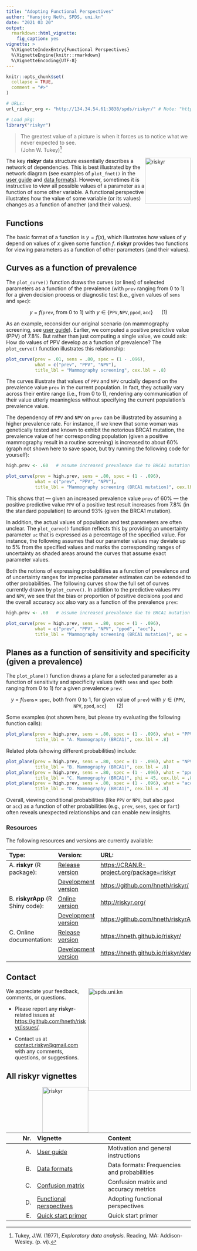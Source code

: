 ```yaml
---
title: "Adopting Functional Perspectives"
author: "Hansjörg Neth, SPDS, uni.kn"
date: "2021 03 20"
output: 
  rmarkdown::html_vignette: 
    fig_caption: yes
vignette: > 
  %\VignetteIndexEntry{Functional Perspectives}
  %\VignetteEngine{knitr::rmarkdown}
  %\VignetteEncoding{UTF-8}
---
```


```r
knitr::opts_chunk$set(
  collapse = TRUE,
  comment = "#>"
)

# URLs:
url_riskyr_org <- "http://134.34.54.61:3838/spds/riskyr/" # Note: "http://riskyr.org/" redirects there.

# Load pkg:
library("riskyr")
```

<!-- Motto: -->

> The greatest value of a picture is when it forces us to notice what we never expected to see.  
> (John W. Tukey)^[Tukey, J.W. (1977), _Exploratory data analysis_. Reading, MA: Addison-Wesley. (p. vi).]


<!-- riskyr logo: -->

<a href="https://github.com/hneth/riskyr/">
<img src = "../inst/pix/riskyr_cube.png" alt = "riskyr" style = "width: 125px; float: right; border:20;"/>
</a>


<!-- Introduction: --> 

The key **riskyr** data structure essentially describes a network of dependencies. 
This is best illustrated by the network diagram (see examples of `plot_fnet()` in the [user guide](A_user_guide.html) and [data formats](B_data_formats.html)). 
However, sometimes it is instructive to view all possible values of a parameter as a function of some other variable. 
A functional perspective illustrates how the value of some variable (or its values) changes as a function of another (and their values). 


## Functions

The basic format of a function is $y = f(x)$, which illustrates how values of\ $y$ 
depend on values of\ $x$ given some function\ $f$. **riskyr** provides two functions for 
viewing parameters as a function of other parameters (and their values). 

<!-- 
$$
\begin{aligned}
y \ &= \ f(x)  &  \\
y \ &= \ f(\texttt{prev} \textrm{, from 0 to 1})  \textrm{ with } y \in \{\texttt{PPV}, \texttt{NPV}, \texttt{ppod}, \texttt{acc}\} & (1)  \\
y \ &= \ f(\texttt{sens} \times\ \texttt{spec} \textrm{, both from 0 to 1, for given value of } \texttt{prev}) \textrm{ with } y \in \{\texttt{PPV}, \texttt{NPV}, \texttt{ppod}, \texttt{acc}\} & (2) \\ 
\end{aligned}
$$
-->

## Curves as a function of prevalence

The `plot_curve()` function draws the curves (or lines) of selected parameters as a function of the prevalence (with `prev` ranging from\ 0 to\ 1) 
for a given decision process or diagnostic test (i.e., given values of\ `sens` and\ `spec`): 

$$y \ = \ f(\texttt{prev} \textrm{, from 0 to 1})  \textrm{ with } y \in \{\texttt{PPV}, \texttt{NPV}, \texttt{ppod}, \texttt{acc}\}  \ \ \ \ \ \   (1)$$

As an example, reconsider our original scenario (on mammography screening, see [user guide](A_user_guide.html)). Earlier, we computed a positive predictive value (PPV) of\ 7.8%. 
But rather than just computing a single value, we could ask: How do values of PPV develop as a function of prevalence? The `plot_curve()` function illustrates this relationship: 

```r
plot_curve(prev = .01, sens = .80, spec = (1 - .096), 
           what = c("prev", "PPV", "NPV"), 
           title_lbl = "Mammography screening", cex.lbl = .8)
```

The curves illustrate that values of `PPV` and `NPV` crucially depend on the prevalence value\ `prev` in the current population. In fact, they actually vary across their entire range (i.e., from\ 0 to\ 1), rendering any communication of their value utterly meaningless without specifying the current population's prevalence value. 

The dependency of\ `PPV` and\ `NPV` on\ `prev` can be illustrated by assuming a higher prevalence rate. For instance, if we knew that some woman was genetically tested and known to exhibit the notorious BRCA1 mutation, the prevalence value of her corresponding population (given a positive mammography result in a routine screening) is increased to about 60% (graph not shown here to save space, but try running the following code for yourself): 

```r
high.prev <- .60   # assume increased prevalence due to BRCA1 mutation

plot_curve(prev = high.prev, sens = .80, spec = (1 - .096), 
           what = c("prev", "PPV", "NPV"), 
           title_lbl = "Mammography screening (BRCA1 mutation)", cex.lbl = .80)
```

This shows that ---\ given an increased prevalence value `prev` of 60%\ --- the positive predictive value\ `PPV` of a positive test result increases from\ 7.8% (in the standard population) to around\ 93% (given the BRCA1 mutation). 

In addition, the actual values of population and test parameters are often unclear. The `plot_curve()` function reflects this by providing an uncertainty parameter\ `uc` that is expressed as a percentage of the specified value. For instance, the following assumes that our parameter values may deviate up to\ 5% from the specified values and marks the corresponding ranges of uncertainty as shaded areas around the curves that assume exact parameter values. 

Both the notions of expressing probabilities as a function of prevalence and of uncertainty ranges for imprecise parameter estimates can be extended to other probabilities. The following curves show the full set of curves currently drawn by\ `plot_curve()`. In addition to the predictive values\ `PPV` and\ `NPV`, we see that the bias or proportion of positive decisions\ `ppod` and the overall accuracy\ `acc` also vary as a function of the prevalence\ `prev`:

```r
high.prev <- .60   # assume increased prevalence due to BRCA1 mutation

plot_curve(prev = high.prev, sens = .80, spec = (1 - .096), 
           what = c("prev", "PPV", "NPV", "ppod", "acc"), 
           title_lbl = "Mammography screening (BRCA1 mutation)", uc = .05, cex.lbl = .80)
```


## Planes as a function of sensitivity and specificity (given a prevalence)

The `plot_plane()` function draws a plane for a selected parameter as a function of sensitivity and specificity values (with\ `sens` and\ `spec` both ranging from\ 0 to\ 1) for a given prevalence\ `prev`: 

$$y \ = \ f(\texttt{sens} \times\ \texttt{spec} \textrm{, both from 0 to 1, for given value of } \texttt{prev}) \textrm{ with } y \in \{\texttt{PPV}, \texttt{NPV}, \texttt{ppod}, \texttt{acc}\}  \ \ \ \ \ \ \ (2)$$

Some examples (not shown here, but please try evaluating the following function calls):

```r
plot_plane(prev = high.prev, sens = .80, spec = (1 - .096), what = "PPV",  
           title_lbl = "A. Mammography (BRCA1)", cex.lbl = .8)
```

Related plots (showing different probabilities) include:

```r
plot_plane(prev = high.prev, sens = .80, spec = (1 - .096), what = "NPV",  
           title_lbl = "B. Mammography (BRCA1)", cex.lbl = .8)
plot_plane(prev = high.prev, sens = .80, spec = (1 - .096), what = "ppod", what_col = "firebrick", 
           title_lbl = "C. Mammography (BRCA1)", phi = 45, cex.lbl = .8)
plot_plane(prev = high.prev, sens = .80, spec = (1 - .096), what = "acc",  what_col = "forestgreen", 
           title_lbl = "D. Mammography (BRCA1)", cex.lbl = .8)
```

Overall, viewing conditional probabilities (like\ `PPV` or `NPV`, but also\ `ppod` or\ `acc`) as a function of other probabilities (e.g., `prev`, `sens`, `spec` or `fart`) often reveals unexpected relationships and can enable new insights. 


### Resources

The following resources and versions are currently available:

Type:                    | Version:           | URL:                           |        
:------------------------|:-------------------|:-------------------------------|
A. **riskyr** (R package): | [Release version](https://CRAN.R-project.org/package=riskyr)  | <https://CRAN.R-project.org/package=riskyr> |
    &nbsp;               | [Development version](https://github.com/hneth/riskyr/)         | <https://github.com/hneth/riskyr/> | 
B. **riskyrApp** (R Shiny code): | [Online version](`r url_riskyr_org`)                    | [http://riskyr.org/](`r url_riskyr_org`) | 
    &nbsp;               | [Development version](https://github.com/hneth/riskyrApp/)      | <https://github.com/hneth/riskyrApp/> | 
C. Online documentation: | [Release version](https://hneth.github.io/riskyr/)              | <https://hneth.github.io/riskyr/> | 
    &nbsp;               | [Development version](https://hneth.github.io/riskyr/dev/)      | <https://hneth.github.io/riskyr/dev/> | 


## Contact

<!-- uni.kn logo and link to SPDS: -->  
<a href="https://www.spds.uni-konstanz.de/">
<img src = "../inst/pix/uniKn_logo.png" alt = "spds.uni.kn" style = "width: 280px; float: right; border:15;"/> 
</a>

We appreciate your feedback, comments, or questions. 

- Please report any **riskyr**-related issues at <https://github.com/hneth/riskyr/issues/>.  

- Contact us at <contact.riskyr@gmail.com> with any comments, questions, or suggestions.  


## All riskyr vignettes

<!-- riskyr logo: -->
<a href="https://github.com/hneth/riskyr/">
<img src = "../inst/pix/riskyr_cube.png" alt = "riskyr" style = "width: 125px; float: right; border:20;"/>
</a>

<!-- Index of vignettes: -->

| Nr.  | Vignette | Content    |        
| ---: |:---------|:-----------|
| A. | [User guide](A_user_guide.html) | Motivation and general instructions | 
| B. | [Data formats](B_data_formats.html) | Data formats: Frequencies and probabilities | 
| C. | [Confusion matrix](C_confusion_matrix.html) | Confusion matrix and accuracy metrics |
| D. | [Functional perspectives](D_functional_perspectives.html) | Adopting functional perspectives |
| E. | [Quick start primer](E_riskyr_primer.html) | Quick start primer |

<!-- eof. -->
